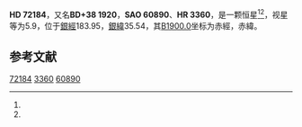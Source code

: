 {{Starbox begin
| name = HD 72184
}}
{{Starbox observe
| epoch = [[J2000.0|J2000.0]]
| constell = {{星座名待查}}<ref name=SIMBAD>{{cite web
 | url=http://simbad.u-strasbg.fr/simbad/sim-id?Ident=HR+3360
 | title =Pulsating variable Star
 | publisher=Centre de Données astronomiques de Strasbourg
 | work=SIMBAD
 | accessdate=2012-07-13}}</ref><ref name=DATA>{{cite web
 | url=http://vizier.u-strasbg.fr/viz-bin/VizieR-5?-out.add=.&-source=5050&-corr=PK=HR&-out.max=9999&HR=3360
 | title=VizieR Detailed Page
 | accessdate=2012-07-13
 | archive-date=2016-03-05
 | archive-url=https://web.archive.org/web/20160305091155/http://vizier.u-strasbg.fr/viz-bin/VizieR-5?-out.add=.&-source=5050&-corr=PK=HR&-out.max=9999&HR=3360
 | dead-url=no
 }}</ref>
| 星官 = 
| ra = {{RA|8|32|55}}<ref name=SIMBAD /><ref name=DATA />
| dec = {{DEC|+38|0|59}}<ref name=SIMBAD /><ref name=DATA />
| appmag_v = 5.9<ref name=SIMBAD /><ref name=DATA />
}}
{{Starbox character
| class = K2III<ref name=SIMBAD /><ref name=DATA />
| b-v = 1.11<ref name=SIMBAD /><ref name=DATA />
| u-b = 1.17<ref name=SIMBAD /><ref name=DATA />
| r-i = <ref name=SIMBAD /><ref name=DATA />
| variable = 
}}
{{Starbox astrometry
| radial_v = 1.17
| prop_mo_ra = 15
| parallax = 0.011
| p_error = 
}}
{{Starbox catalog
| names =BD+38 1920，[[SAO星表|SAO]] 60890，[[HD星表|HD]] 72184，[[HR星表|HR]] 3360}}
{{Starbox reference |Simbad=HR+3360}}
{{Starbox end}}

'''HD 72184'''，又名'''BD+38 1920'''，'''SAO 60890'''、'''HR 3360'''，是一颗恒星<ref name=SIMBAD /><ref name=DATA />，视星等为5.9，位于[[銀道座標系|銀經]]183.95，[[銀道座標系|銀緯]]35.54，其[[B1900.0|B1900.0]]坐标为赤經{{RA|8|26|25}}，赤緯{{DEC|+38|35.54|34}}。

== 参考文献 ==
{{reflist}}

{{star-stub}}

[[Category:HD和HDE天體|72184]]
[[Category:HR天體|3360]]
[[Category:SAO天體|60890]]